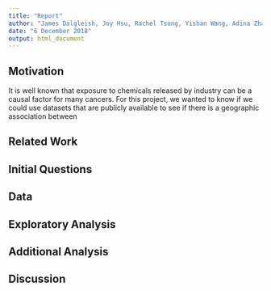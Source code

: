 ```yaml
---
title: "Report"
author: "James Dalgleish, Joy Hsu, Rachel Tsong, Yishan Wang, Adina Zhang"
date: "6 December 2018"
output: html_document
---
```


## Motivation
It is well known that exposure to chemicals released by industry can be a causal factor for many cancers. For this project, we wanted to know if we could use datasets that are publicly available to see if there is a geographic association between 

## Related Work

## Initial Questions

## Data

## Exploratory Analysis

## Additional Analysis

## Discussion




















